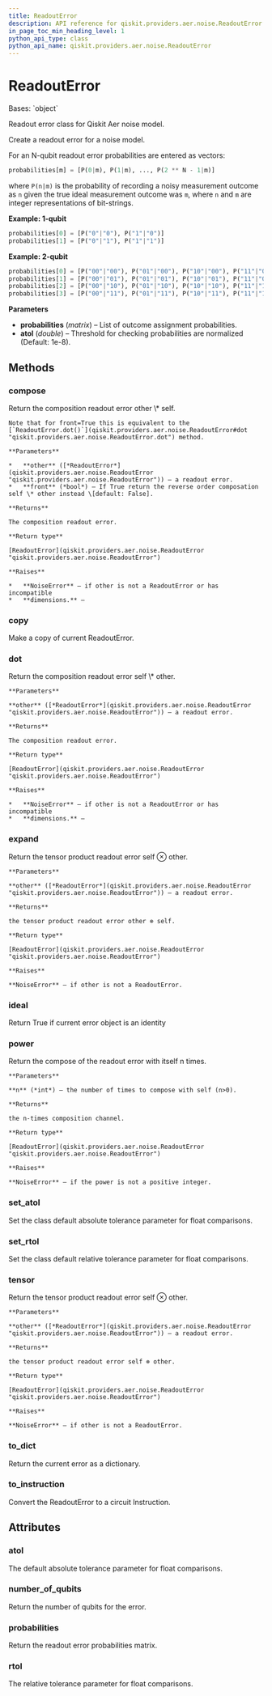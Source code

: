 ```yaml
---
title: ReadoutError
description: API reference for qiskit.providers.aer.noise.ReadoutError
in_page_toc_min_heading_level: 1
python_api_type: class
python_api_name: qiskit.providers.aer.noise.ReadoutError
---
```


# ReadoutError

<Class id="qiskit.providers.aer.noise.ReadoutError" isDedicatedPage={true} github="https://github.com/qiskit/qiskit-aer/tree/stable/0.8/qiskit/providers/aer/noise/errors/readout_error.py" signature="ReadoutError(probabilities, atol=1e-08)">
  Bases: `object`

  Readout error class for Qiskit Aer noise model.

  Create a readout error for a noise model.

  For an N-qubit readout error probabilities are entered as vectors:

  ```python
  probabilities[m] = [P(0|m), P(1|m), ..., P(2 ** N - 1|m)]
  ```

  where `P(n|m)` is the probability of recording a noisy measurement outcome as `n` given the true ideal measurement outcome was `m`, where `n` and `m` are integer representations of bit-strings.

  **Example: 1-qubit**

  ```python
  probabilities[0] = [P("0"|"0"), P("1"|"0")]
  probabilities[1] = [P("0"|"1"), P("1"|"1")]
  ```

  **Example: 2-qubit**

  ```python
  probabilities[0] = [P("00"|"00"), P("01"|"00"), P("10"|"00"), P("11"|"00")]
  probabilities[1] = [P("00"|"01"), P("01"|"01"), P("10"|"01"), P("11"|"01")]
  probabilities[2] = [P("00"|"10"), P("01"|"10"), P("10"|"10"), P("11"|"10")]
  probabilities[3] = [P("00"|"11"), P("01"|"11"), P("10"|"11"), P("11"|"11")]
  ```

  **Parameters**

  *   **probabilities** (*matrix*) – List of outcome assignment probabilities.
  *   **atol** (*double*) – Threshold for checking probabilities are normalized (Default: 1e-8).

  ## Methods

  ### compose

  <Function id="qiskit.providers.aer.noise.ReadoutError.compose" signature="ReadoutError.compose(other, front=False)">
    Return the composition readout error other \* self.

    Note that for front=True this is equivalent to the [`ReadoutError.dot()`](qiskit.providers.aer.noise.ReadoutError#dot "qiskit.providers.aer.noise.ReadoutError.dot") method.

    **Parameters**

    *   **other** ([*ReadoutError*](qiskit.providers.aer.noise.ReadoutError "qiskit.providers.aer.noise.ReadoutError")) – a readout error.
    *   **front** (*bool*) – If True return the reverse order composation self \* other instead \[default: False].

    **Returns**

    The composition readout error.

    **Return type**

    [ReadoutError](qiskit.providers.aer.noise.ReadoutError "qiskit.providers.aer.noise.ReadoutError")

    **Raises**

    *   **NoiseError** – if other is not a ReadoutError or has incompatible
    *   **dimensions.** –
  </Function>

  ### copy

  <Function id="qiskit.providers.aer.noise.ReadoutError.copy" signature="ReadoutError.copy()">
    Make a copy of current ReadoutError.
  </Function>

  ### dot

  <Function id="qiskit.providers.aer.noise.ReadoutError.dot" signature="ReadoutError.dot(other)">
    Return the composition readout error self \* other.

    **Parameters**

    **other** ([*ReadoutError*](qiskit.providers.aer.noise.ReadoutError "qiskit.providers.aer.noise.ReadoutError")) – a readout error.

    **Returns**

    The composition readout error.

    **Return type**

    [ReadoutError](qiskit.providers.aer.noise.ReadoutError "qiskit.providers.aer.noise.ReadoutError")

    **Raises**

    *   **NoiseError** – if other is not a ReadoutError or has incompatible
    *   **dimensions.** –
  </Function>

  ### expand

  <Function id="qiskit.providers.aer.noise.ReadoutError.expand" signature="ReadoutError.expand(other)">
    Return the tensor product readout error self ⊗ other.

    **Parameters**

    **other** ([*ReadoutError*](qiskit.providers.aer.noise.ReadoutError "qiskit.providers.aer.noise.ReadoutError")) – a readout error.

    **Returns**

    the tensor product readout error other ⊗ self.

    **Return type**

    [ReadoutError](qiskit.providers.aer.noise.ReadoutError "qiskit.providers.aer.noise.ReadoutError")

    **Raises**

    **NoiseError** – if other is not a ReadoutError.
  </Function>

  ### ideal

  <Function id="qiskit.providers.aer.noise.ReadoutError.ideal" signature="ReadoutError.ideal()">
    Return True if current error object is an identity
  </Function>

  ### power

  <Function id="qiskit.providers.aer.noise.ReadoutError.power" signature="ReadoutError.power(n)">
    Return the compose of the readout error with itself n times.

    **Parameters**

    **n** (*int*) – the number of times to compose with self (n>0).

    **Returns**

    the n-times composition channel.

    **Return type**

    [ReadoutError](qiskit.providers.aer.noise.ReadoutError "qiskit.providers.aer.noise.ReadoutError")

    **Raises**

    **NoiseError** – if the power is not a positive integer.
  </Function>

  ### set\_atol

  <Function id="qiskit.providers.aer.noise.ReadoutError.set_atol" signature="classmethod ReadoutError.set_atol(value)">
    Set the class default absolute tolerance parameter for float comparisons.
  </Function>

  ### set\_rtol

  <Function id="qiskit.providers.aer.noise.ReadoutError.set_rtol" signature="classmethod ReadoutError.set_rtol(value)">
    Set the class default relative tolerance parameter for float comparisons.
  </Function>

  ### tensor

  <Function id="qiskit.providers.aer.noise.ReadoutError.tensor" signature="ReadoutError.tensor(other)">
    Return the tensor product readout error self ⊗ other.

    **Parameters**

    **other** ([*ReadoutError*](qiskit.providers.aer.noise.ReadoutError "qiskit.providers.aer.noise.ReadoutError")) – a readout error.

    **Returns**

    the tensor product readout error self ⊗ other.

    **Return type**

    [ReadoutError](qiskit.providers.aer.noise.ReadoutError "qiskit.providers.aer.noise.ReadoutError")

    **Raises**

    **NoiseError** – if other is not a ReadoutError.
  </Function>

  ### to\_dict

  <Function id="qiskit.providers.aer.noise.ReadoutError.to_dict" signature="ReadoutError.to_dict()">
    Return the current error as a dictionary.
  </Function>

  ### to\_instruction

  <Function id="qiskit.providers.aer.noise.ReadoutError.to_instruction" signature="ReadoutError.to_instruction()">
    Convert the ReadoutError to a circuit Instruction.
  </Function>

  ## Attributes

  ### atol

  <Attribute id="qiskit.providers.aer.noise.ReadoutError.atol">
    The default absolute tolerance parameter for float comparisons.
  </Attribute>

  ### number\_of\_qubits

  <Attribute id="qiskit.providers.aer.noise.ReadoutError.number_of_qubits">
    Return the number of qubits for the error.
  </Attribute>

  ### probabilities

  <Attribute id="qiskit.providers.aer.noise.ReadoutError.probabilities">
    Return the readout error probabilities matrix.
  </Attribute>

  ### rtol

  <Attribute id="qiskit.providers.aer.noise.ReadoutError.rtol">
    The relative tolerance parameter for float comparisons.
  </Attribute>
</Class>

